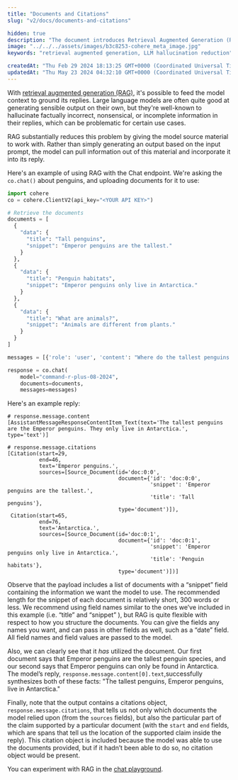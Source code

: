 ```yaml
---
title: "Documents and Citations"
slug: "v2/docs/documents-and-citations"

hidden: true 
description: "The document introduces Retrieval Augmented Generation (RAG) as a method to improve language model responses by providing source material for context. It explains how RAG works in 'documents' mode, where users can upload documents for the model to use in generating replies."
image: "../../../assets/images/b3c8253-cohere_meta_image.jpg"  
keywords: "retrieval augmented generation, LLM hallucination reduction"

createdAt: "Thu Feb 29 2024 18:13:25 GMT+0000 (Coordinated Universal Time)"
updatedAt: "Thu May 23 2024 04:32:10 GMT+0000 (Coordinated Universal Time)"
---
```

With [retrieval augmented generation (RAG)](v2/docs/retrieval-augmented-generation-rag), it's possible to feed the model context to ground its replies. Large language models are often quite good at generating sensible output on their own, but they're well-known to hallucinate factually incorrect, nonsensical, or incomplete information in their replies, which can be problematic for certain use cases.

RAG substantially reduces this problem by giving the model source material to work with. Rather than simply generating an output based on the input prompt, the model can pull information out of this material and incorporate it into its reply.

Here's an example of using RAG with the Chat endpoint. We're asking the `co.chat()` about penguins, and uploading documents for it to use:

```python PYTHON
import cohere
co = cohere.ClientV2(api_key="<YOUR API KEY>")

# Retrieve the documents
documents = [
  {
    "data": {
      "title": "Tall penguins",
      "snippet": "Emperor penguins are the tallest."
    }
  },
  {
    "data": {
      "title": "Penguin habitats",
      "snippet": "Emperor penguins only live in Antarctica."
    }
  },
  {
    "data": {
      "title": "What are animals?",
      "snippet": "Animals are different from plants."
    }
  }
]

messages = [{'role': 'user', 'content': "Where do the tallest penguins live?"}]

response = co.chat(
    model="command-r-plus-08-2024",
    documents=documents,
    messages=messages)
```

Here's an example reply:

```
# response.message.content
[AssistantMessageResponseContentItem_Text(text='The tallest penguins are the Emperor penguins. They only live in Antarctica.', type='text')]

# response.message.citations
[Citation(start=29, 
          end=46, 
          text='Emperor penguins.', 
          sources=[Source_Document(id='doc:0:0', 
                                   document={'id': 'doc:0:0', 
                                             'snippet': 'Emperor penguins are the tallest.', 
                                             'title': 'Tall penguins'}, 
                                   type='document')]), 
 Citation(start=65, 
          end=76, 
          text='Antarctica.', 
          sources=[Source_Document(id='doc:0:1', 
                                   document={'id': 'doc:0:1', 
                                             'snippet': 'Emperor penguins only live in Antarctica.', 
                                             'title': 'Penguin habitats'}, 
                                   type='document')])]
```

Observe that the payload includes a list of documents with a “snippet” field containing the information we want the model to use. The recommended length for the snippet of each document is relatively short, 300 words or less. We recommend using field names similar to the ones we’ve included in this example (i.e. “title” and “snippet” ), but RAG is quite flexible with respect to how you structure the documents. You can give the fields any names you want, and can pass in other fields as well, such as a “date” field. All field names and field values are passed to the model.

Also, we can clearly see that it _has_ utilized the document. Our first document says that Emperor penguins are the tallest penguin species, and our second says that Emperor penguins can only be found in Antarctica. The model’s reply, `response.message.content[0].text`,successfully synthesizes both of these facts: "The tallest penguins, Emperor penguins, live in Antarctica."

Finally, note that the output contains a citations object, `response.message.citations`, that tells us not only which documents the model relied upon (from the `sources` fields), but also the particular part of the claim supported by a particular document (with the `start` and `end` fields, which are spans that tell us the location of the supported claim inside the reply). This citation object is included because the model was able to use the documents provided, but if it hadn’t been able to do so, no citation object would be present.

You can experiment with RAG in the [chat playground](https://dashboard.cohere.com/playground/chat).
